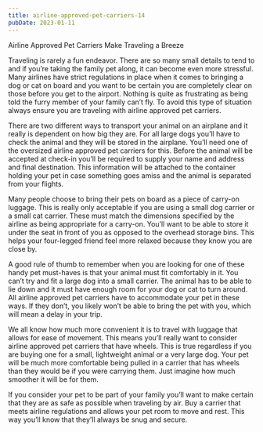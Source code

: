```yaml
---
title: airline-approved-pet-carriers-14
pubDate: 2023-01-11
---
```


Airline Approved Pet Carriers Make Traveling a Breeze

Traveling is rarely a fun endeavor. There are so many small details to tend to and if you’re taking the family pet along, it can become even more stressful. Many airlines have strict regulations in place when it comes to bringing a dog or cat on board and you want to be certain you are completely clear on those before you get to the airport. Nothing is quite as frustrating as being told the furry member of your family can’t fly. To avoid this type of situation always ensure you are traveling with airline approved pet carriers.

There are two different ways to transport your animal on an airplane and it really is dependent on how big they are. For all large dogs you’ll have to check the animal and they will be stored in the airplane. You’ll need one of the oversized airline approved pet carriers for this. Before the animal will be accepted at check-in you’ll be required to supply your name and address and final destination. This information will be attached to the container holding your pet in case something goes amiss and the animal is separated from your flights.

Many people choose to bring their pets on board as a piece of carry-on luggage. This is really only acceptable if you are using a small dog carrier or a small cat carrier. These must match the dimensions specified by the airline as being appropriate for a carry-on. You’ll want to be able to store it under the seat in front of you as opposed to the overhead storage bins. This helps your four-legged friend feel more relaxed because they know you are close by.

A good rule of thumb to remember when you are looking for one of these handy pet must-haves is that your animal must fit comfortably in it. You can’t try and fit a large dog into a small carrier. The animal has to be able to lie down and it must have enough room for your dog or cat to turn around. All airline approved pet carriers have to accommodate your pet in these ways. If they don’t, you likely won’t be able to bring the pet with you, which will mean a delay in your trip.

We all know how much more convenient it is to travel with luggage that allows for ease of movement. This means you’ll really want to consider airline approved pet carriers that have wheels. This is true regardless if you are buying one for a small, lightweight animal or a very large dog. Your pet will be much more comfortable being pulled in a carrier that has wheels than they would be if you were carrying them. Just imagine how much smoother it will be for them.

If you consider your pet to be part of your family you’ll want to make certain that they are as safe as possible when traveling by air. Buy a carrier that meets airline regulations and allows your pet room to move and rest. This way you’ll know that they’ll always be snug and secure.